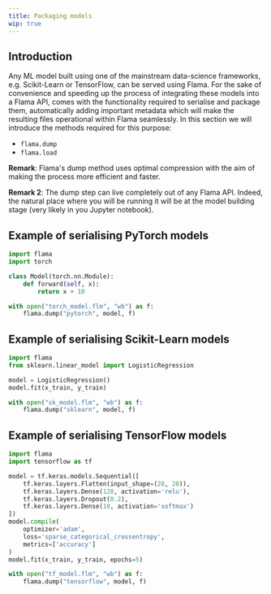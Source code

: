 ```yaml
---
title: Packaging models
wip: true
---
```


## Introduction

Any ML model built using one of the mainstream data-science frameworks, e.g. Scikit-Learn
or TensorFlow, can be served using Flama. For the sake of convenience and speeding up
the process of integrating these models into a Flama API, comes with the functionality
required to serialise and package them, automatically adding important metadata which will
make the resulting files operational within Flama seamlessly. In this section we will introduce
the methods required for this purpose:

- `flama.dump`
- `flama.load`

**Remark**: Flama's dump method uses optimal compression with the aim of making the process more
efficient and faster.

**Remark 2**: The dump step can live completely out of any Flama API. Indeed, the natural place where
you will be running it will be at the model building stage (very likely in you Jupyter notebook).

## Example of serialising PyTorch models

```python
import flama
import torch

class Model(torch.nn.Module):
    def forward(self, x):
        return x + 10

with open("torch_model.flm", "wb") as f:
    flama.dump("pytorch", model, f)
```

## Example of serialising Scikit-Learn models

```python
import flama
from sklearn.linear_model import LogisticRegression

model = LogisticRegression()
model.fit(x_train, y_train)

with open("sk_model.flm", "wb") as f:
    flama.dump("sklearn", model, f)
```

## Example of serialising TensorFlow models

```python
import flama
import tensorflow as tf

model = tf.keras.models.Sequential([
    tf.keras.layers.Flatten(input_shape=(28, 28)),
    tf.keras.layers.Dense(128, activation='relu'),
    tf.keras.layers.Dropout(0.2),
    tf.keras.layers.Dense(10, activation='softmax')
])
model.compile(
    optimizer='adam',
    loss='sparse_categorical_crossentropy',
    metrics=['accuracy']
)
model.fit(x_train, y_train, epochs=5)

with open("tf_model.flm", "wb") as f:
    flama.dump("tensorflow", model, f)
```
